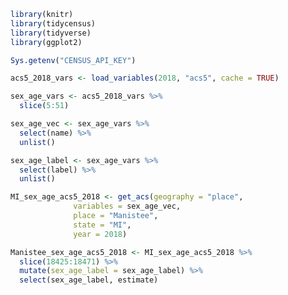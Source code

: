 
```r
library(knitr)
library(tidycensus)
library(tidyverse)
library(ggplot2)

Sys.getenv("CENSUS_API_KEY")
```

```r
acs5_2018_vars <- load_variables(2018, "acs5", cache = TRUE)
```

```r
sex_age_vars <- acs5_2018_vars %>%
  slice(5:51)

sex_age_vec <- sex_age_vars %>%
  select(name) %>%
  unlist()

sex_age_label <- sex_age_vars %>%
  select(label) %>%
  unlist()
```

```r
MI_sex_age_acs5_2018 <- get_acs(geography = "place",
              variables = sex_age_vec,
              place = "Manistee",
              state = "MI",
              year = 2018)

Manistee_sex_age_acs5_2018 <- MI_sex_age_acs5_2018 %>%
  slice(18425:18471) %>%
  mutate(sex_age_label = sex_age_label) %>%
  select(sex_age_label, estimate)
```
